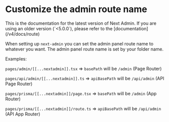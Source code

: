 
# Customize the admin route name

<Callout type="info">
  This is the documentation for the latest version of Next Admin. If you are using an older version (`<5.0.0`), please refer to the [documentation](/v4/docs/route)
</Callout>

When setting up `next-admin` you can set the admin panel route name to whatever you want.
The admin panel route name is set by your folder name.

Examples:

`pages/admin/[[...nextadmin]].tsx` => `basePath` will be `/admin` (Page Router)

`pages/api/admin/[[...nextadmin]].ts` => `apiBasePath` will be `/api/admin` (API Page Router)

`pages/prisma/[[...nextadmin]]/page.tsx` => `basePath` will be `/admin` (App Router)

`pages/prisma/[[...nextadmin]]/route.ts` => `apiBasePath` will be `/api/admin` (API App Router)

